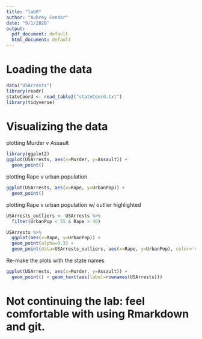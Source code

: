 ```yaml
---
title: "lab0"
author: "Aubrey Condor"
date: "9/1/2020"
output:
  pdf_document: default
  html_document: default
---
```

# Loading the data

```r
data("USArrests")
library(readr)
stateCoord <- read_table2("stateCoord.txt")
library(tidyverse)
```
# Visualizing the data

plotting Murder v Assault
```r
library(ggplot2)
ggplot(USArrests, aes(x=Murder, y=Assault)) +
  geom_point()
```

plotting Rape v urban population
```r
ggplot(USArrests, aes(x=Rape, y=UrbanPop)) +
  geom_point()
```

plotting Rape v urban population w/ outlier highlighted
```r
USArrests_outliers <- USArrests %>%
  filter(UrbanPop < 55 & Rape > 40)

USArrests %>%
  ggplot(aes(x=Rape, y=UrbanPop)) +
  geom_point(alpha=0.3) +
  geom_point(data=USArrests_outliers, aes(x=Rape, y=UrbanPop), color='red')
```

Re-make the plots with the state names
```r
ggplot(USArrests, aes(x=Murder, y=Assault)) +
  geom_point() + geom_text(aes(label=rownames(USArrests)))
```

# Not continuing the lab: feel comfortable with using Rmarkdown and git. 